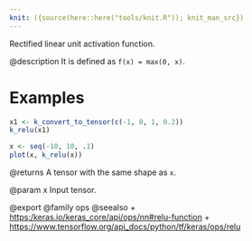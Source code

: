 ```yaml
---
knit: ({source(here::here("tools/knit.R")); knit_man_src})
---
```

Rectified linear unit activation function.

@description
It is defined as `f(x) = max(0, x)`.

# Examples
```r
x1 <- k_convert_to_tensor(c(-1, 0, 1, 0.2))
k_relu(x1)
```

```r
x <- seq(-10, 10, .1)
plot(x, k_relu(x))
```
@returns
A tensor with the same shape as `x`.

@param x Input tensor.

@export
@family ops
@seealso
+ <https:/keras.io/keras_core/api/ops/nn#relu-function>
+ <https://www.tensorflow.org/api_docs/python/tf/keras/ops/relu>

